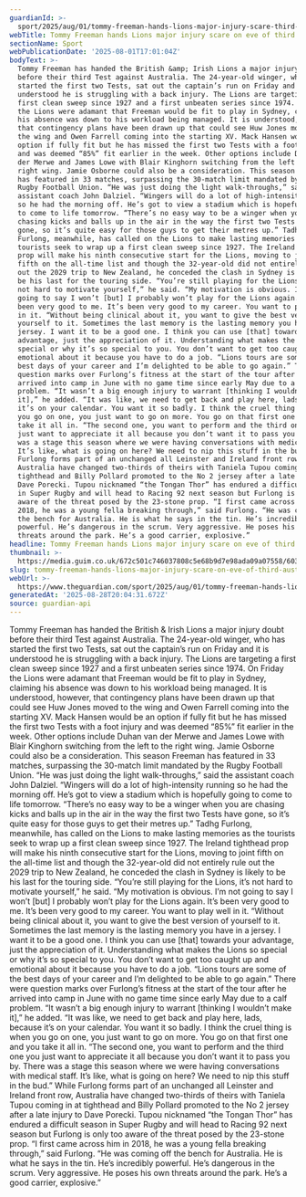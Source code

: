 ```yaml
---
guardianId: >-
  sport/2025/aug/01/tommy-freeman-hands-lions-major-injury-scare-third-australia-test-rugby
webTitle: Tommy Freeman hands Lions major injury scare on eve of third Australia Test
sectionName: Sport
webPublicationDate: '2025-08-01T17:01:04Z'
bodyText: >-
  Tommy Freeman has handed the British &amp; Irish Lions a major injury doubt
  before their third Test against Australia. The 24-year-old winger, who has
  started the first two Tests, sat out the captain’s run on Friday and it is
  understood he is struggling with a back injury. The Lions are targeting a
  first clean sweep since 1927 and a first unbeaten series since 1974. On Friday
  the Lions were adamant that Freeman would be fit to play in Sydney, claiming
  his absence was down to his workload being managed. It is understood, however,
  that contingency plans have been drawn up that could see Huw Jones moved to
  the wing and Owen Farrell coming into the starting XV. Mack Hansen would be an
  option if fully fit but he has missed the first two Tests with a foot injury
  and was deemed “85%” fit earlier in the week. Other options include Duhan van
  der Merwe and James Lowe with Blair Kinghorn switching from the left to the
  right wing. Jamie Osborne could also be a consideration. This season Freeman
  has featured in 33 matches, surpassing the 30-match limit mandated by the
  Rugby Football Union. “He was just doing the light walk-throughs,” said the
  assistant coach John Dalziel. “Wingers will do a lot of high-intensity running
  so he had the morning off. He’s got to view a stadium which is hopefully going
  to come to life tomorrow. “There’s no easy way to be a winger when you are
  chasing kicks and balls up in the air in the way the first two Tests have
  gone, so it’s quite easy for those guys to get their metres up.” Tadhg
  Furlong, meanwhile, has called on the Lions to make lasting memories as the
  tourists seek to wrap up a first clean sweep since 1927. The Ireland tighthead
  prop will make his ninth consecutive start for the Lions, moving to joint
  fifth on the all-time list and though the 32-year-old did not entirely rule
  out the 2029 trip to New Zealand, he conceded the clash in Sydney is likely to
  be his last for the touring side. “You’re still playing for the Lions, it’s
  not hard to motivate yourself,” he said. “My motivation is obvious. I’m not
  going to say I won’t [but] I probably won’t play for the Lions again. It’s
  been very good to me. It’s been very good to my career. You want to play well
  in it. “Without being clinical about it, you want to give the best version of
  yourself to it. Sometimes the last memory is the lasting memory you have in a
  jersey. I want it to be a good one. I think you can use [that] towards your
  advantage, just the appreciation of it. Understanding what makes the Lions so
  special or why it’s so special to you. You don’t want to get too caught up and
  emotional about it because you have to do a job. “Lions tours are some of the
  best days of your career and I’m delighted to be able to go again.” There were
  question marks over Furlong’s fitness at the start of the tour after he
  arrived into camp in June with no game time since early May due to a calf
  problem. “It wasn’t a big enough injury to warrant [thinking I wouldn’t make
  it],” he added. “It was like, we need to get back and play here, lads, because
  it’s on your calendar. You want it so badly. I think the cruel thing is when
  you go on one, you just want to go on more. You go on that first one and you
  take it all in. “The second one, you want to perform and the third one you
  just want to appreciate it all because you don’t want it to pass you by. There
  was a stage this season where we were having conversations with medical staff.
  It’s like, what is going on here? We need to nip this stuff in the bud.” While
  Furlong forms part of an unchanged all Leinster and Ireland front row,
  Australia have changed two-thirds of theirs with Taniela Tupou coming in at
  tighthead and Billy Pollard promoted to the No 2 jersey after a late injury to
  Dave Porecki. Tupou nicknamed “the Tongan Thor” has endured a difficult season
  in Super Rugby and will head to Racing 92 next season but Furlong is only too
  aware of the threat posed by the 23-stone prop. “I first came across him in
  2018, he was a young fella breaking through,” said Furlong. “He was coming off
  the bench for Australia. He is what he says in the tin. He’s incredibly
  powerful. He’s dangerous in the scrum. Very aggressive. He poses his own
  threats around the park. He’s a good carrier, explosive.”
headline: Tommy Freeman hands Lions major injury scare on eve of third Australia Test
thumbnail: >-
  https://media.guim.co.uk/672c501c746037808c5e68b9d7e98ada09a07558/603_187_4412_3531/500.jpg
slug: tommy-freeman-hands-lions-major-injury-scare-on-eve-of-third-australia-test
webUrl: >-
  https://www.theguardian.com/sport/2025/aug/01/tommy-freeman-hands-lions-major-injury-scare-third-australia-test-rugby
generatedAt: '2025-08-28T20:04:31.672Z'
source: guardian-api
---
```

Tommy Freeman has handed the British &amp; Irish Lions a major injury doubt before their third Test against Australia. The 24-year-old winger, who has started the first two Tests, sat out the captain’s run on Friday and it is understood he is struggling with a back injury. The Lions are targeting a first clean sweep since 1927 and a first unbeaten series since 1974. On Friday the Lions were adamant that Freeman would be fit to play in Sydney, claiming his absence was down to his workload being managed. It is understood, however, that contingency plans have been drawn up that could see Huw Jones moved to the wing and Owen Farrell coming into the starting XV. Mack Hansen would be an option if fully fit but he has missed the first two Tests with a foot injury and was deemed “85%” fit earlier in the week. Other options include Duhan van der Merwe and James Lowe with Blair Kinghorn switching from the left to the right wing. Jamie Osborne could also be a consideration. This season Freeman has featured in 33 matches, surpassing the 30-match limit mandated by the Rugby Football Union. “He was just doing the light walk-throughs,” said the assistant coach John Dalziel. “Wingers will do a lot of high-intensity running so he had the morning off. He’s got to view a stadium which is hopefully going to come to life tomorrow. “There’s no easy way to be a winger when you are chasing kicks and balls up in the air in the way the first two Tests have gone, so it’s quite easy for those guys to get their metres up.” Tadhg Furlong, meanwhile, has called on the Lions to make lasting memories as the tourists seek to wrap up a first clean sweep since 1927. The Ireland tighthead prop will make his ninth consecutive start for the Lions, moving to joint fifth on the all-time list and though the 32-year-old did not entirely rule out the 2029 trip to New Zealand, he conceded the clash in Sydney is likely to be his last for the touring side. “You’re still playing for the Lions, it’s not hard to motivate yourself,” he said. “My motivation is obvious. I’m not going to say I won’t [but] I probably won’t play for the Lions again. It’s been very good to me. It’s been very good to my career. You want to play well in it. “Without being clinical about it, you want to give the best version of yourself to it. Sometimes the last memory is the lasting memory you have in a jersey. I want it to be a good one. I think you can use [that] towards your advantage, just the appreciation of it. Understanding what makes the Lions so special or why it’s so special to you. You don’t want to get too caught up and emotional about it because you have to do a job. “Lions tours are some of the best days of your career and I’m delighted to be able to go again.” There were question marks over Furlong’s fitness at the start of the tour after he arrived into camp in June with no game time since early May due to a calf problem. “It wasn’t a big enough injury to warrant [thinking I wouldn’t make it],” he added. “It was like, we need to get back and play here, lads, because it’s on your calendar. You want it so badly. I think the cruel thing is when you go on one, you just want to go on more. You go on that first one and you take it all in. “The second one, you want to perform and the third one you just want to appreciate it all because you don’t want it to pass you by. There was a stage this season where we were having conversations with medical staff. It’s like, what is going on here? We need to nip this stuff in the bud.” While Furlong forms part of an unchanged all Leinster and Ireland front row, Australia have changed two-thirds of theirs with Taniela Tupou coming in at tighthead and Billy Pollard promoted to the No 2 jersey after a late injury to Dave Porecki. Tupou nicknamed “the Tongan Thor” has endured a difficult season in Super Rugby and will head to Racing 92 next season but Furlong is only too aware of the threat posed by the 23-stone prop. “I first came across him in 2018, he was a young fella breaking through,” said Furlong. “He was coming off the bench for Australia. He is what he says in the tin. He’s incredibly powerful. He’s dangerous in the scrum. Very aggressive. He poses his own threats around the park. He’s a good carrier, explosive.”

